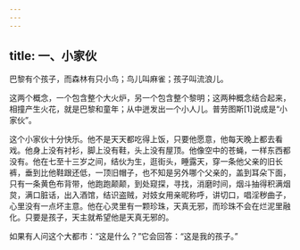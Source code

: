 ```yaml
---
---
---
```

title: 一、小家伙
---




巴黎有个孩子，而森林有只小鸟；鸟儿叫麻雀；孩子叫流浪儿。

这两个概念，一个包含整个大火炉，另一个包含整个黎明；这两种概念结合起来，相撞产生火花，就是巴黎和童年；从中迸发出一个小人儿。普劳图斯[1]说成是“小家伙”。

这个小家伙十分快乐。他不是天天都吃得上饭，只要他愿意，他每天晚上都去看戏。他身上没有衬衫，脚上没有鞋，头上没有屋顶。他像空中的苍蝇，一样东西都没有。他在七至十三岁之间，结伙为生，逛街头，睡露天，穿一条他父亲的旧长裤，垂到比他鞋跟还低，一顶旧帽子，也不知是另外哪个父亲的，盖到耳朵下面，只有一条黄色布背带，他跑跑颠颠，到处窥探，寻找，消磨时间，烟斗抽得积满烟炱，满口脏话，出入酒馆，结识盗贼，对妓女用亲昵称呼，讲切口，唱淫秽曲子，心里没有一点坏主意。他在心灵里有一颗珍珠，天真无邪，而珍珠不会在烂泥里融化。只要是孩子，天主就希望他是天真无邪的。

如果有人问这个大都市：“这是什么？”它会回答：“这是我的孩子。”